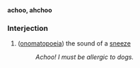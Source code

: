 '''achoo, ahchoo'''

===Interjection===
# ([[onomatopoeia]]) the sound of a [[sneeze]]
#:''Achoo!  I must be allergic to dogs.''